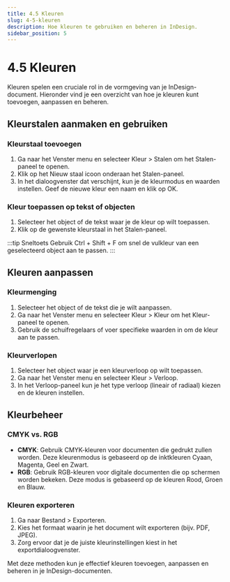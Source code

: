 ```yaml
---
title: 4.5 Kleuren
slug: 4-5-kleuren
description: Hoe kleuren te gebruiken en beheren in InDesign.
sidebar_position: 5
---
```



# 4.5 Kleuren

Kleuren spelen een cruciale rol in de vormgeving van je InDesign-document. Hieronder vind je een overzicht van hoe je kleuren kunt toevoegen, aanpassen en beheren.

## Kleurstalen aanmaken en gebruiken

### Kleurstaal toevoegen

1. Ga naar het <Highlight>Venster</Highlight> menu en selecteer <Highlight>Kleur</Highlight> > <Highlight>Stalen</Highlight> om het Stalen-paneel te openen.
2. Klik op het <Highlight>Nieuw staal</Highlight> icoon onderaan het Stalen-paneel.
3. In het dialoogvenster dat verschijnt, kun je de kleurmodus en waarden instellen. Geef de nieuwe kleur een naam en klik op <Highlight>OK</Highlight>.

<!-- ![Kleurstaal toevoegen](img/add-swatch.jpg) -->

### Kleur toepassen op tekst of objecten

1. Selecteer het object of de tekst waar je de kleur op wilt toepassen.
2. Klik op de gewenste kleurstaal in het Stalen-paneel.

<!-- ![Kleur toepassen](img/apply-color.jpg) -->

:::tip Sneltoets
Gebruik <Highlight>Ctrl</Highlight> + <Highlight>Shift</Highlight> + <Highlight>F</Highlight> om snel de vulkleur van een geselecteerd object aan te passen.
:::

## Kleuren aanpassen

### Kleurmenging

1. Selecteer het object of de tekst die je wilt aanpassen.
2. Ga naar het <Highlight>Venster</Highlight> menu en selecteer <Highlight>Kleur</Highlight> > <Highlight>Kleur</Highlight> om het Kleur-paneel te openen.
3. Gebruik de schuifregelaars of voer specifieke waarden in om de kleur aan te passen.

<!-- ![Kleurmenging](img/color-mixer.jpg) -->

### Kleurverlopen

1. Selecteer het object waar je een kleurverloop op wilt toepassen.
2. Ga naar het <Highlight>Venster</Highlight> menu en selecteer <Highlight>Kleur</Highlight> > <Highlight>Verloop</Highlight>.
3. In het Verloop-paneel kun je het type verloop (lineair of radiaal) kiezen en de kleuren instellen.

<!-- ![Kleurverlopen](img/gradient.jpg) -->

## Kleurbeheer

### CMYK vs. RGB

- **CMYK**: Gebruik CMYK-kleuren voor documenten die gedrukt zullen worden. Deze kleurenmodus is gebaseerd op de inktkleuren Cyaan, Magenta, Geel en Zwart.
- **RGB**: Gebruik RGB-kleuren voor digitale documenten die op schermen worden bekeken. Deze modus is gebaseerd op de kleuren Rood, Groen en Blauw.

### Kleuren exporteren

1. Ga naar <Highlight>Bestand</Highlight> > <Highlight>Exporteren</Highlight>.
2. Kies het formaat waarin je het document wilt exporteren (bijv. PDF, JPEG).
3. Zorg ervoor dat je de juiste kleurinstellingen kiest in het exportdialoogvenster.

<!-- ![Kleuren exporteren](img/export-colors.jpg) -->

Met deze methoden kun je effectief kleuren toevoegen, aanpassen en beheren in je InDesign-documenten.
